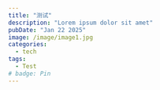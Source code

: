 ```yaml
---
title: "测试"
description: "Lorem ipsum dolor sit amet"
pubDate: "Jan 22 2025"
image: /image/image1.jpg
categories:
  - tech
tags:
  - Test
# badge: Pin
---
```



<LinkCard
  title="博文 / Blog"
  desc="All blogs."
  url="/blog"
/>



<LinkCard
  title="主页 / Home"
  desc="Home page."
  url="/"
/>
